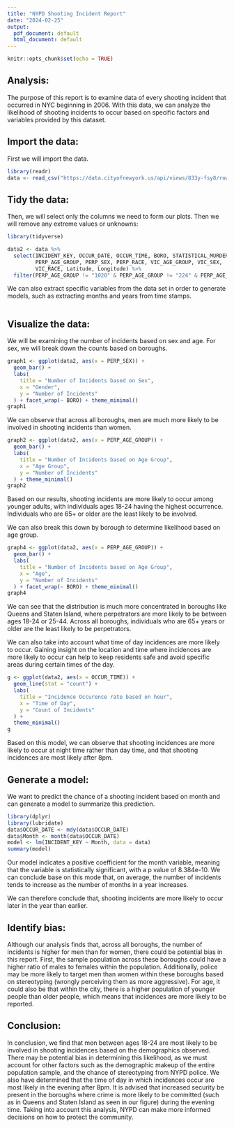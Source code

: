 ```yaml
---
title: "NYPD Shooting Incident Report"
date: "2024-02-25"
output:
  pdf_document: default
  html_document: default
---
```


```r
knitr::opts_chunk$set(echo = TRUE)
```
## Analysis:

The purpose of this report is to examine data of every shooting incident that occurred in NYC beginning in 2006. With this data, we can analyze the likelihood of shooting incidents to occur based on specific factors and variables provided by this dataset.


## Import the data:
First we will import the data.
```r
library(readr)
data <- read_csv("https://data.cityofnewyork.us/api/views/833y-fsy8/rows.csv?accessType=DOWNLOAD")
```

## Tidy the data:

Then, we will select only the columns we need to form our plots. Then we will remove any extreme values or unknowns:

```r
library(tidyverse)
```

```r
data2 <- data %>%
  select(INCIDENT_KEY, OCCUR_DATE, OCCUR_TIME, BORO, STATISTICAL_MURDER_FLAG, 
         PERP_AGE_GROUP, PERP_SEX, PERP_RACE, VIC_AGE_GROUP, VIC_SEX, 
         VIC_RACE, Latitude, Longitude) %>%
  filter(PERP_AGE_GROUP != "1020" & PERP_AGE_GROUP != "224" & PERP_AGE_GROUP != "940" & PERP_AGE_GROUP != "UNKNOWN" & PERP_AGE_GROUP != "(null)" & PERP_SEX != "(null)" & PERP_SEX != "U")
```

We can also extract specific variables from the data set in order to generate models, such as extracting months and years from time stamps.

```r
```

## Visualize the data:
We will be examining the number of incidents based on sex and age. For sex, we will break down the counts based on boroughs.

```r
graph1 <- ggplot(data2, aes(x = PERP_SEX)) +
  geom_bar() +
  labs(
    title = "Number of Incidents based on Sex",
    x = "Gender",
    y = "Number of Incidents"
  ) + facet_wrap(~ BORO) + theme_minimal()
graph1
```
We can observe that across all boroughs, men are much more likely to be involved in shooting incidents than women.

```r
graph2 <- ggplot(data2, aes(x = PERP_AGE_GROUP)) +
  geom_bar() +  
  labs(
    title = "Number of Incidents based on Age Group",
    x = "Age Group",
    y = "Number of Incidents"
  ) + theme_minimal()
graph2
```

Based on our results, shooting incidents are more likely to occur among younger adults, with individuals ages 18-24 having the highest occurrence. Individuals who are 65+ or older are the least likely to be involved.

We can also break this down by borough to determine likelihood based on age group.

```r
graph4 <- ggplot(data2, aes(x = PERP_AGE_GROUP)) +
  geom_bar() +
  labs(
    title = "Number of Incidents based on Age Group",
    x = "Age",
    y = "Number of Incidents"
  ) + facet_wrap(~ BORO) + theme_minimal()
graph4
```

We can see that the distribution is much more concentrated in boroughs like Queens and Staten Island, where perpetrators are more likely to be between ages 18-24 or 25-44. Across all boroughs, individuals who are 65+ years or older are the least likely to be perpetrators. 

We can also take into account what time of day incidences are more likely to occur. Gaining insight on the location and time where incidences are more likely to occur can help to keep residents safe and avoid specific areas during certain times of the day. 

```r
g <- ggplot(data2, aes(x = OCCUR_TIME)) +
  geom_line(stat = "count") +
  labs(
    title = "Incidence Occurence rate based on hour",
    x = "Time of Day",
    y = "Count of Incidents"
  ) +
  theme_minimal()
g
``` 

Based on this model, we can observe that shooting incidences are more likely to occur at night time rather than day time, and that shooting incidences are most likely after 8pm.

## Generate a model:

We want to predict the chance of a shooting incident based on month and can generate a model to summarize this prediction.

```r
library(dplyr)
library(lubridate)
data$OCCUR_DATE <- mdy(data$OCCUR_DATE)
data$Month <- month(data$OCCUR_DATE)
model <- lm(INCIDENT_KEY ~ Month, data = data)
summary(model)
``` 

Our model indicates a positive coefficient for the month variable, meaning that the variable is statistically significant, with a p value of 8.384e-10. We can conclude base on this mode that, on average, the number of incidents tends to increase as the number of months in a year increases.

We can therefore conclude that, shooting incidents are more likely to occur later in the year than earlier.

## Identify bias:
Although our analysis finds that, across all boroughs, the number of incidents is higher for men than for women, there could be potential bias in this report. First, the sample population across these boroughs could have a higher ratio of males to females within the population. Additionally, police may be more likely to target men than women within these boroughs based on stereotyping (wrongly perceiving them as more aggressive). For age, it could also be that within the city, there is a higher population of younger people than older people, which means that incidences are more likely to be reported.

## Conclusion:
In conclusion, we find that men between ages 18-24 are most likely to be involved in shooting incidences based on the demographics observed. There may be potential bias in determining this likelihood, as we must account for other factors such as the demographic makeup of the entire population sample, and the chance of stereotyping from NYPD police. We also have determined that the time of day in which incidences occur are most likely in the evening after 8pm. It is advised that increased security be present in the boroughs where crime is more likely to be committed (such as in Queens and Staten Island as seen in our figure) during the evening time. Taking into account this analysis, NYPD can make more informed decisions on how to protect the community. 
